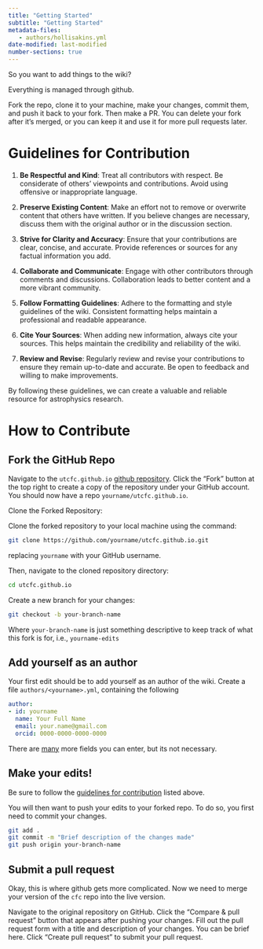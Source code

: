 ```yaml
---
title: "Getting Started"
subtitle: "Getting Started"
metadata-files: 
   - authors/hollisakins.yml
date-modified: last-modified
number-sections: true
---
```


So you want to add things to the wiki?

Everything is managed through github. 

Fork the repo, clone it to your machine, make your changes, commit them, and push it back to your fork. 
Then make a PR. You can delete your fork after it's merged, or you can keep it and use it for more pull requests later. 

# Guidelines for Contribution

1. **Be Respectful and Kind**: Treat all contributors with respect. Be considerate of others' viewpoints and contributions. Avoid using offensive or inappropriate language.

2. **Preserve Existing Content**: Make an effort not to remove or overwrite content that others have written. If you believe changes are necessary, discuss them with the original author or in the discussion section.

3. **Strive for Clarity and Accuracy**: Ensure that your contributions are clear, concise, and accurate. Provide references or sources for any factual information you add.

4. **Collaborate and Communicate**: Engage with other contributors through comments and discussions. Collaboration leads to better content and a more vibrant community.

5. **Follow Formatting Guidelines**: Adhere to the formatting and style guidelines of the wiki. Consistent formatting helps maintain a professional and readable appearance.

6. **Cite Your Sources**: When adding new information, always cite your sources. This helps maintain the credibility and reliability of the wiki.

7. **Review and Revise**: Regularly review and revise your contributions to ensure they remain up-to-date and accurate. Be open to feedback and willing to make improvements.

By following these guidelines, we can create a valuable and reliable resource for astrophysics research.

# How to Contribute

## Fork the GitHub Repo

Navigate to the `utcfc.github.io` [github repository](https://github.com/utcfc/utcfc.github.io){.external target="_blank"}. 
Click the "Fork" button at the top right to create a copy of the repository under your GitHub account. 
You should now have a repo `yourname/utcfc.github.io`. 

Clone the Forked Repository:

Clone the forked repository to your local machine using the command:
```bash
git clone https://github.com/yourname/utcfc.github.io.git
```

replacing `yourname` with your GitHub username. 

Then, navigate to the cloned repository directory:
```bash
cd utcfc.github.io
```

Create a new branch for your changes:
```bash
git checkout -b your-branch-name
```

Where `your-branch-name` is just something descriptive to keep track of what this fork is for, i.e., `yourname-edits`


## Add yourself as an author

Your first edit should be to add yourself as an author of the wiki. 
Create a file `authors/<yourname>.yml`, containing the following 

```yaml
author:
- id: yourname
  name: Your Full Name
  email: your.name@gmail.com
  orcid: 0000-0000-0000-0000

```

There are [many](https://quarto.org/docs/journals/authors.html#author-schema){.external target="_blank"} more fields you can enter, but its not necessary. 

## Make your edits! 

Be sure to follow the [guidelines for contribution](#guidelines-for-contribution) listed above.

You will then want to push your edits to your forked repo. 
To do so, you first need to commit your changes. 
```bash
git add .
git commit -m "Brief description of the changes made"
git push origin your-branch-name
```


## Submit a pull request

Okay, this is where github gets more complicated. 
Now we need to merge your version of the `cfc` repo into the live version. 

Navigate to the original repository on GitHub.
Click the "Compare & pull request" button that appears after pushing your changes.
Fill out the pull request form with a title and description of your changes.
You can be brief here. 
Click "Create pull request" to submit your pull request.





